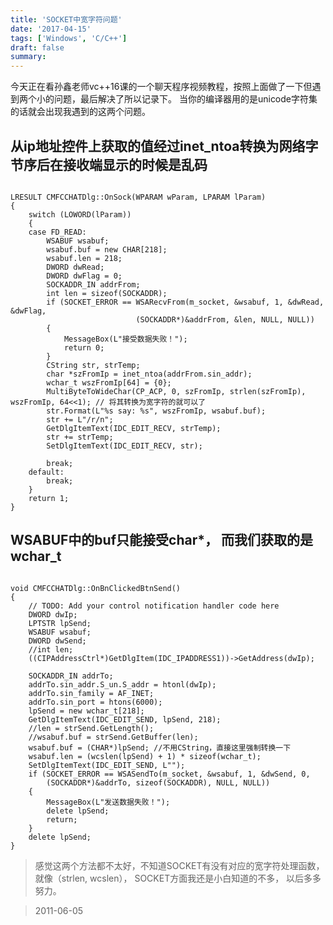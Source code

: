 ```yaml
---
title: 'SOCKET中宽字符问题'
date: '2017-04-15'
tags: ['Windows', 'C/C++']
draft: false
summary: 
---
```


今天正在看孙鑫老师vc++16课的一个聊天程序视频教程，按照上面做了一下但遇到两个小的问题，最后解决了所以记录下。
当你的编译器用的是unicode字符集的话就会出现我遇到的这两个问题。

## 从ip地址控件上获取的值经过inet_ntoa转换为网络字节序后在接收端显示的时候是乱码
```

LRESULT CMFCCHATDlg::OnSock(WPARAM wParam, LPARAM lParam)
{
	switch (LOWORD(lParam))
	{
	case FD_READ:
		WSABUF wsabuf;
		wsabuf.buf = new CHAR[218];
		wsabuf.len = 218;
		DWORD dwRead;
		DWORD dwFlag = 0;
		SOCKADDR_IN addrFrom;
		int len = sizeof(SOCKADDR);
		if (SOCKET_ERROR == WSARecvFrom(m_socket, &wsabuf, 1, &dwRead, &dwFlag,
							(SOCKADDR*)&addrFrom, &len, NULL, NULL))
		{
			MessageBox(L"接受数据失败！");
			return 0;
		}
		CString str, strTemp;
		char *szFromIp = inet_ntoa(addrFrom.sin_addr);
		wchar_t wszFromIp[64] = {0};
		MultiByteToWideChar(CP_ACP, 0, szFromIp, strlen(szFromIp), wszFromIp, 64<<1); // 将其转换为宽字符的就可以了
		str.Format(L"%s say: %s", wszFromIp, wsabuf.buf);
		str += L"/r/n";
		GetDlgItemText(IDC_EDIT_RECV, strTemp);
		str += strTemp;
		SetDlgItemText(IDC_EDIT_RECV, str);
		
		break;
	default:
		break;
	}
	return 1;
}
```

## WSABUF中的buf只能接受char*， 而我们获取的是wchar_t
```

void CMFCCHATDlg::OnBnClickedBtnSend()
{
	// TODO: Add your control notification handler code here
	DWORD dwIp;
	LPTSTR lpSend;
	WSABUF wsabuf;
	DWORD dwSend;
	//int len;
	((CIPAddressCtrl*)GetDlgItem(IDC_IPADDRESS1))->GetAddress(dwIp);
	
	SOCKADDR_IN addrTo;
	addrTo.sin_addr.S_un.S_addr = htonl(dwIp);
	addrTo.sin_family = AF_INET;
	addrTo.sin_port = htons(6000);
	lpSend = new wchar_t[218];
	GetDlgItemText(IDC_EDIT_SEND, lpSend, 218);
	//len = strSend.GetLength();
	//wsabuf.buf = strSend.GetBuffer(len);
	wsabuf.buf = (CHAR*)lpSend; //不用CString，直接这里强制转换一下
	wsabuf.len = (wcslen(lpSend) + 1) * sizeof(wchar_t);
	SetDlgItemText(IDC_EDIT_SEND, L"");
	if (SOCKET_ERROR == WSASendTo(m_socket, &wsabuf, 1, &dwSend, 0,
		(SOCKADDR*)&addrTo, sizeof(SOCKADDR), NULL, NULL))
	{
		MessageBox(L"发送数据失败！");
		delete lpSend;
		return;
	}
	delete lpSend;
}

```
> 感觉这两个方法都不太好，不知道SOCKET有没有对应的宽字符处理函数， 就像（strlen, wcslen）， SOCKET方面我还是小白知道的不多， 以后多多努力。

> 2011-06-05